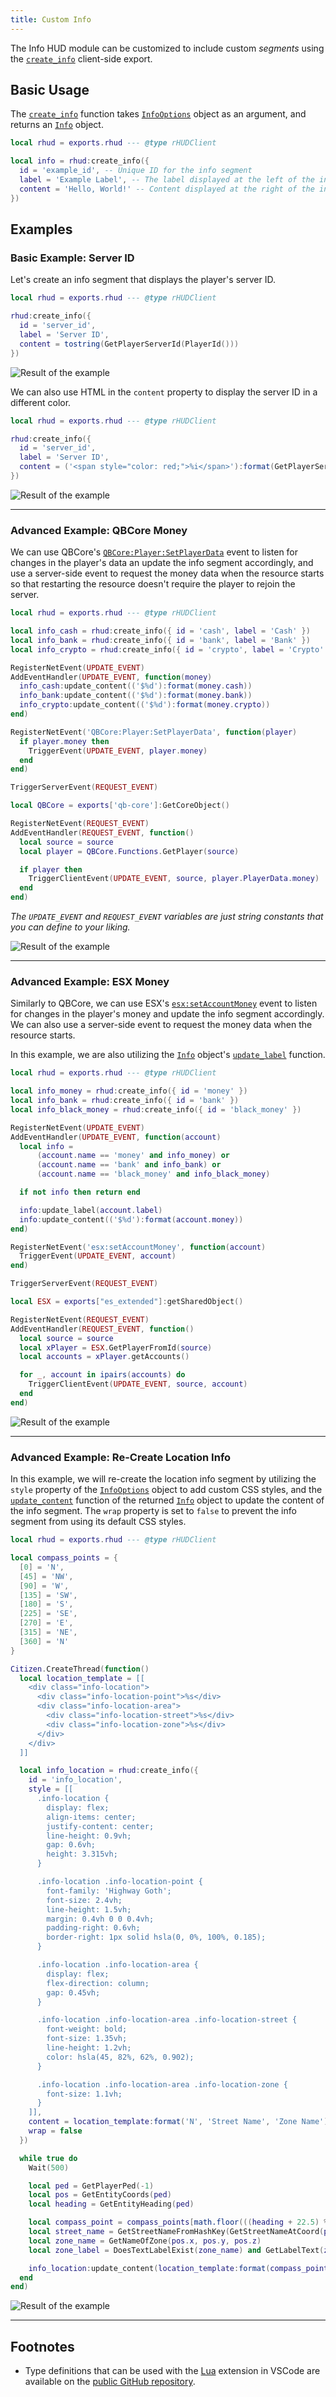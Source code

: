 ```yaml
---
title: Custom Info
---
```


The Info HUD module can be customized to include custom *segments* using the [`create_info`](/exports/client/#create_infooptions) client-side export.

## Basic Usage

The [`create_info`](/exports/client/#create_infooptions) function takes [`InfoOptions`](/objects/info-options/) object as an argument, and returns an [`Info`](/objects/info/) object.

```lua title="client.lua"
local rhud = exports.rhud --- @type rHUDClient

local info = rhud:create_info({
  id = 'example_id', -- Unique ID for the info segment
  label = 'Example Label', -- The label displayed at the left of the info segment
  content = 'Hello, World!' -- Content displayed at the right of the info segment (supports HTML)
})
```

## Examples

### Basic Example: Server ID
Let's create an info segment that displays the player's server ID.
```lua title="client.lua"
local rhud = exports.rhud --- @type rHUDClient

rhud:create_info({
  id = 'server_id',
  label = 'Server ID',
  content = tostring(GetPlayerServerId(PlayerId()))
})
```
![Result of the example](/img/custom-info-serverid-1.png)

We can also use HTML in the `content` property to display the server ID in a different color.
```lua title="client.lua"
local rhud = exports.rhud --- @type rHUDClient

rhud:create_info({
  id = 'server_id',
  label = 'Server ID',
  content = ('<span style="color: red;">%i</span>'):format(GetPlayerServerId(PlayerId())) -- [!code highlight]
})
```
![Result of the example](/img/custom-info-serverid-2.png)

---

### Advanced Example: QBCore Money

We can use QBCore's [`QBCore:Player:SetPlayerData`](https://docs.qbcore.org/qbcore-documentation/qb-core/client-event-reference#qbcore-player-setplayerdata) event to listen for changes in the player's data an update the info segment accordingly, and use a server-side event to request the money data when the resource starts so that restarting the resource doesn't require the player to rejoin the server.

```lua title="client.lua"
local rhud = exports.rhud --- @type rHUDClient

local info_cash = rhud:create_info({ id = 'cash', label = 'Cash' })
local info_bank = rhud:create_info({ id = 'bank', label = 'Bank' })
local info_crypto = rhud:create_info({ id = 'crypto', label = 'Crypto' })

RegisterNetEvent(UPDATE_EVENT)
AddEventHandler(UPDATE_EVENT, function(money)
  info_cash:update_content(('$%d'):format(money.cash))
  info_bank:update_content(('$%d'):format(money.bank))
  info_crypto:update_content(('$%d'):format(money.crypto))
end)

RegisterNetEvent('QBCore:Player:SetPlayerData', function(player)
  if player.money then
    TriggerEvent(UPDATE_EVENT, player.money)
  end
end)

TriggerServerEvent(REQUEST_EVENT)
```

```lua title="server.lua"
local QBCore = exports['qb-core']:GetCoreObject()

RegisterNetEvent(REQUEST_EVENT)
AddEventHandler(REQUEST_EVENT, function()
  local source = source
  local player = QBCore.Functions.GetPlayer(source)

  if player then
    TriggerClientEvent(UPDATE_EVENT, source, player.PlayerData.money)
  end
end)
```

*The `UPDATE_EVENT` and `REQUEST_EVENT` variables are just string constants that you can define to your liking.*

![Result of the example](/img/custom-info-qbmoney.png)

---

### Advanced Example: ESX Money

Similarly to QBCore, we can use ESX's [`esx:setAccountMoney`](https://documentation.esx-framework.org/legacy/Client/events/setaccountmoney) event to listen for changes in the player's money and update the info segment accordingly. We can also use a server-side event to request the money data when the resource starts.

In this example, we are also utilizing the [`Info`](/objects/info/) object's [`update_label`](/objects/info/#update_labelvalue) function.

```lua title="client.lua"
local rhud = exports.rhud --- @type rHUDClient

local info_money = rhud:create_info({ id = 'money' })
local info_bank = rhud:create_info({ id = 'bank' })
local info_black_money = rhud:create_info({ id = 'black_money' })

RegisterNetEvent(UPDATE_EVENT)
AddEventHandler(UPDATE_EVENT, function(account)
  local info =
      (account.name == 'money' and info_money) or
      (account.name == 'bank' and info_bank) or
      (account.name == 'black_money' and info_black_money)

  if not info then return end

  info:update_label(account.label)
  info:update_content(('$%d'):format(account.money))
end)

RegisterNetEvent('esx:setAccountMoney', function(account)
  TriggerEvent(UPDATE_EVENT, account)
end)

TriggerServerEvent(REQUEST_EVENT)
```

```lua title="server.lua"
local ESX = exports["es_extended"]:getSharedObject()

RegisterNetEvent(REQUEST_EVENT)
AddEventHandler(REQUEST_EVENT, function()
  local source = source
  local xPlayer = ESX.GetPlayerFromId(source)
  local accounts = xPlayer.getAccounts()

  for _, account in ipairs(accounts) do
    TriggerClientEvent(UPDATE_EVENT, source, account)
  end
end)
```

![Result of the example](/img/custom-info-esxmoney.png)

---

### Advanced Example: Re-Create Location Info
In this example, we will re-create the location info segment by utilizing the `style` property of the [`InfoOptions`](/objects/info-options/) object to add custom CSS styles, and the [`update_content`](/objects/info/#update_contentcontent) function of the returned [`Info`](/objects/info/) object to update the content of the info segment. The `wrap` property is set to `false` to prevent the info segment from using its default CSS styles.

```lua title="client.lua"
local rhud = exports.rhud --- @type rHUDClient

local compass_points = {
  [0] = 'N',
  [45] = 'NW',
  [90] = 'W',
  [135] = 'SW',
  [180] = 'S',
  [225] = 'SE',
  [270] = 'E',
  [315] = 'NE',
  [360] = 'N'
}

Citizen.CreateThread(function()
  local location_template = [[
    <div class="info-location">
      <div class="info-location-point">%s</div>
      <div class="info-location-area">
        <div class="info-location-street">%s</div>
        <div class="info-location-zone">%s</div>
      </div>
    </div>
  ]]

  local info_location = rhud:create_info({
    id = 'info_location',
    style = [[
      .info-location {
        display: flex;
        align-items: center;
        justify-content: center;
        line-height: 0.9vh;
        gap: 0.6vh;
        height: 3.315vh;
      }

      .info-location .info-location-point {
        font-family: 'Highway Goth';
        font-size: 2.4vh;
        line-height: 1.5vh;
        margin: 0.4vh 0 0 0.4vh;
        padding-right: 0.6vh;
        border-right: 1px solid hsla(0, 0%, 100%, 0.185);
      }

      .info-location .info-location-area {
        display: flex;
        flex-direction: column;
        gap: 0.45vh;
      }

      .info-location .info-location-area .info-location-street {
        font-weight: bold;
        font-size: 1.35vh;
        line-height: 1.2vh;
        color: hsla(45, 82%, 62%, 0.902);
      }

      .info-location .info-location-area .info-location-zone {
        font-size: 1.1vh;
      }
    ]],
    content = location_template:format('N', 'Street Name', 'Zone Name'),
    wrap = false
  })

  while true do
    Wait(500)

    local ped = GetPlayerPed(-1)
    local pos = GetEntityCoords(ped)
    local heading = GetEntityHeading(ped)

    local compass_point = compass_points[math.floor(((heading + 22.5) % 360) / 45) * 45]
    local street_name = GetStreetNameFromHashKey(GetStreetNameAtCoord(pos.x, pos.y, pos.z))
    local zone_name = GetNameOfZone(pos.x, pos.y, pos.z)
    local zone_label = DoesTextLabelExist(zone_name) and GetLabelText(zone_name) or zone_name

    info_location:update_content(location_template:format(compass_point, street_name, zone_label))
  end
end)
```

![Result of the example](/img/custom-info-location.png)

---

## Footnotes

- Type definitions that can be used with the [Lua](https://marketplace.visualstudio.com/items?itemName=sumneko.lua) extension in VSCode are available on the [public GitHub repository](https://github.com/Raxdiam/rHUD).
